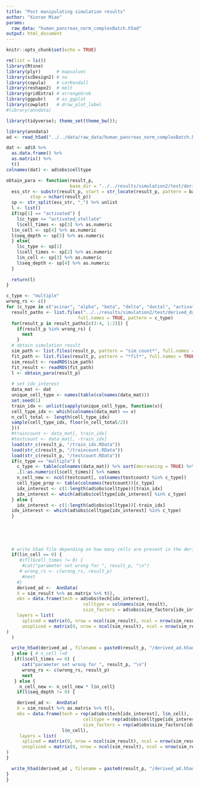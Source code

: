 ```yaml
---
title: "Post manipulating simulation results"
author: "Xinran Miao"
params:
  raw_data: "human_pancreas_norm_complexBatch.h5ad"
output: html_document
---
```


```r
knitr::opts_chunk$set(echo = TRUE)
```

```r
rm(list = ls())
library(Rtsne)
library(plyr)      # mapvalues
library(scDesign2) # no
library(copula)    # corKendall
library(reshape2)  # melt
library(gridExtra) # arrangeGrob
library(ggpubr)    # as_ggplot
library(cowplot)   # draw_plot_label
#library(anndata)

library(tidyverse); theme_set(theme_bw());
```
```r
library(anndata)
ad <- read_h5ad("../../data/raw_data/human_pancreas_norm_complexBatch.h5ad")
```
```r
dat <- ad$X %>%
  as.data.frame() %>%
  as.matrix() %>%
  t()
colnames(dat) <- ad$obs$celltype

```


```r
obtain_para <- function(result_p,
                        base_dir = "../../results/simulation2/test/derived_data/human_pancreas_norm_complexBatch/") {
  ess_str <- substr(result_p, start = str_locate(result_p, pattern = base_dir)[2] + 1,
         stop = nchar(result_p))
  sp <- str_split(ess_str, "_") %>% unlist
  l <- list()
  if(sp[1] == "activated") {
    l$c_type <= "activated_stellate"
    l$cell_times <- sp[3] %>% as.numeric
  l$n_cell <- sp[4] %>% as.numeric
  l$seq_depth <- sp[5] %>% as.numeric
  } else{
    l$c_type <- sp[1]
    l$cell_times <- sp[2] %>% as.numeric
    l$n_cell <- sp[3] %>% as.numeric
    l$seq_depth <- sp[4] %>% as.numeric
  }
  
  return(l)
}
```
```r
c_type <- "multiple"
wrong_rs <- c()
for (c_type in c("acinar", "alpha", "beta", "delta", "ductal", "activated_stellate", "multiple")) {
  result_paths <- list.files("../../results/simulation2/test/derived_data/human_pancreas_norm_complexBatch",
                           full.names = TRUE, pattern = c_type)
  for(result_p in result_paths[c(3:4, 1:2)]) {
    if(result_p %in% wrong_rs) {
      next
    }
  # obtain simulation result
  sim_path <- list.files(result_p, pattern = "sim_count*", full.names = TRUE)
  fit_path <- list.files(result_p, pattern = "*fit*", full.names = TRUE)
  sim_result <- readRDS(sim_path)
  fit_result <- readRDS(fit_path)
  l <- obtain_para(result_p)
  
  # set idx_interest
  data_mat <- dat
  unique_cell_type <- names(table(colnames(data_mat)))
  set.seed(1)
  train_idx <- unlist(sapply(unique_cell_type, function(x){
  cell_type_idx <- which(colnames(data_mat) == x)
  n_cell_total <- length(cell_type_idx)
  sample(cell_type_idx, floor(n_cell_total/2))
  }))
  #traincount <- data_mat[, train_idx]
  #testcount <- data_mat[, -train_idx]
  load(str_c(result_p, "/train_idx.RData"))
  load(str_c(result_p, "/traincount.RData"))
  load(str_c(result_p, "/testcount.RData"))
  if(c_type == "multiple") {
    c_type <- table(colnames(data_mat)) %>% sort(decreasing = TRUE) %>%
    .[1:as.numeric(l$cell_times)] %>% names
    n_cell_new <- ncol(testcount[, colnames(testcount) %in% c_type])
    cell_type_prop <- table(colnames(testcount))[c_type]
    idx_interest <- c(1:length(ad$obs$celltype))[train_idx]
    idx_interest <- which(ad$obs$celltype[idx_interest] %in% c_type)
  } else {
    idx_interest <- c(1:length(ad$obs$celltype))[-train_idx]
  idx_interest <- which(ad$obs$celltype[idx_interest] %in% c_type)
  }
  
  
  
  
  
  # write h5ad file depending on how many cells are present in the derived data
  if(l$n_cell == 0) {
     #if(l$cell_times != 0) {
      #cat("parameter set wrong for ", result_p, "\n")
     # wrong_rs <- c(wrong_rs, result_p)
      #next
    #}
    derived_ad <-  AnnData(
    X = sim_result %>% as.matrix %>% t(),
    obs = data.frame(tech = ad$obs$tech[idx_interest],
                             celltype = colnames(sim_result),
                             size_factors = ad$obs$size_factors[idx_interest]),
    layers = list(
      spliced = matrix(0, nrow = ncol(sim_result), ncol = nrow(sim_result)),
      unspliced = matrix(0, nrow = ncol(sim_result), ncol = nrow(sim_result))
)
  )

  write_h5ad(derived_ad , filename = paste0(result_p, "/derived_ad.h5ad"))
  } else { # n_cell !=0
   if(l$cell_times == 0) {
      cat("parameter set wrong for ", result_p, "\n")
      wrong_rs <- c(wrong_rs, result_p)
      next
   } else {
     n_cell_new <- n_cell_new * l$n_cell}
    if(l$seq_depth != 0) {

    derived_ad <-  AnnData(
    X = sim_result %>% as.matrix %>% t(),
    obs = data.frame(tech = rep(ad$obs$tech[idx_interest], l$n_cell),
                             celltype = rep(ad$obs$celltype[idx_interest], l$n_cell),
                             size_factors = rep(ad$obs$size_factors[idx_interest]),
                     l$n_cell),
     layers = list(
      spliced = matrix(0, nrow = ncol(sim_result), ncol = nrow(sim_result)),
      unspliced = matrix(0, nrow = ncol(sim_result), ncol = nrow(sim_result)))
)
}

  write_h5ad(derived_ad , filename = paste0(result_p, "/derived_ad.h5ad"))
}
}

```




